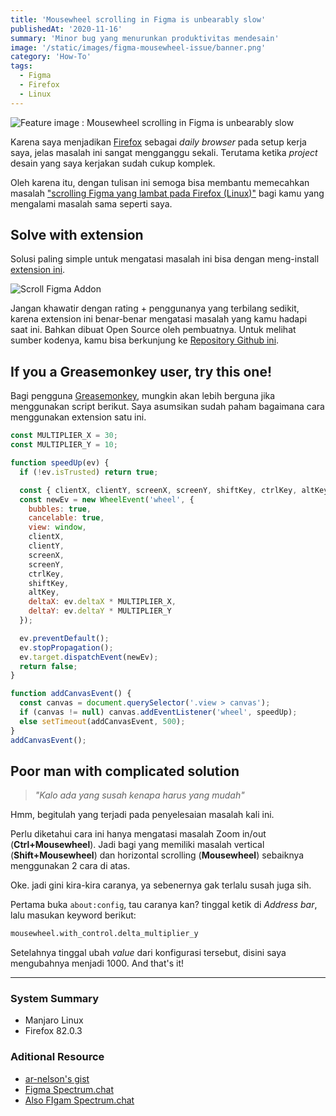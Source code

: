 ```yaml
---
title: 'Mousewheel scrolling in Figma is unbearably slow'
publishedAt: '2020-11-16'
summary: 'Minor bug yang menurunkan produktivitas mendesain'
image: '/static/images/figma-mousewheel-issue/banner.png'
category: 'How-To'
tags:
  - Figma
  - Firefox
  - Linux
---
```


![Feature image : Mousewheel scrolling in Figma is unbearably slow](/static/images/figma-mousewheel-issue/banner.png)

Karena saya menjadikan [Firefox](https://www.mozilla.org) sebagai _daily browser_ pada setup kerja saya, jelas masalah ini sangat mengganggu sekali. Terutama ketika _project_ desain yang saya kerjakan sudah cukup komplek.

Oleh karena itu, dengan tulisan ini semoga bisa membantu memecahkan masalah ["scrolling Figma yang lambat pada Firefox (Linux)"](https://opakholis.me/blog/figma-mousewheel-issue) bagi kamu yang mengalami masalah sama seperti saya.

## Solve with extension

Solusi paling simple untuk mengatasi masalah ini bisa dengan meng-install [extension ini](https://addons.mozilla.org/firefox/addon/scroll-figma/).

![Scroll Figma Addon](/static/images/figma-mousewheel-issue/scroll-figma-addon.png)

Jangan khawatir dengan rating + penggunanya yang terbilang sedikit, karena extension ini benar-benar mengatasi masalah yang kamu hadapi saat ini. Bahkan dibuat Open Source oleh pembuatnya. Untuk melihat sumber kodenya, kamu bisa berkunjung ke [Repository Github ini](https://github.com/800147/scroll-figma).

## If you a Greasemonkey user, try this one!

Bagi pengguna [Greasemonkey](https://addons.mozilla.org/firefox/addon/greasemonkey/), mungkin akan lebih berguna jika menggunakan script berikut. Saya asumsikan sudah paham bagaimana cara menggunakan extension satu ini.

```js:figma-mouse-wheel.user.js
const MULTIPLIER_X = 30;
const MULTIPLIER_Y = 10;

function speedUp(ev) {
  if (!ev.isTrusted) return true;

  const { clientX, clientY, screenX, screenY, shiftKey, ctrlKey, altKey } = ev;
  const newEv = new WheelEvent('wheel', {
    bubbles: true,
    cancelable: true,
    view: window,
    clientX,
    clientY,
    screenX,
    screenY,
    ctrlKey,
    shiftKey,
    altKey,
    deltaX: ev.deltaX * MULTIPLIER_X,
    deltaY: ev.deltaY * MULTIPLIER_Y
  });

  ev.preventDefault();
  ev.stopPropagation();
  ev.target.dispatchEvent(newEv);
  return false;
}

function addCanvasEvent() {
  const canvas = document.querySelector('.view > canvas');
  if (canvas != null) canvas.addEventListener('wheel', speedUp);
  else setTimeout(addCanvasEvent, 500);
}
addCanvasEvent();
```

## Poor man with complicated solution

> _"Kalo ada yang susah kenapa harus yang mudah"_

Hmm, begitulah yang terjadi pada penyelesaian masalah kali ini.

Perlu diketahui cara ini hanya mengatasi masalah Zoom in/out (**Ctrl+Mousewheel**). Jadi bagi yang memiliki masalah vertical (**Shift+Mousewheel**) dan horizontal scrolling (**Mousewheel**) sebaiknya menggunakan 2 cara di atas.

Oke. jadi gini kira-kira caranya, ya sebenernya gak terlalu susah juga sih.

Pertama buka `about:config`, tau caranya kan? tinggal ketik di _Address bar_, lalu masukan keyword berikut:

```bash
mousewheel.with_control.delta_multiplier_y
```

Setelahnya tinggal ubah _value_ dari konfigurasi tersebut, disini saya mengubahnya menjadi 1000. And that's it!

---

### System Summary

- Manjaro Linux
- Firefox 82.0.3

### Aditional Resource

- [ar-nelson's gist](https://gist.github.com/ar-nelson/9d545c51501ae4527a5c7dd920cab15b)
- [Figma Spectrum.chat](https://spectrum.chat/figma/general/slow-scroll-on-firefox~aa8657b9-f081-4a27-976c-a980382bec94?m=MTU5NDQ5NzEzNjc2OA==)
- [Also FIgam Spectrum.chat](https://spectrum.chat/figma/feature-requests/zooming-speed-with-ctrl-mouse-scroll-on-firefox-differs-from-googles-chrome~250fac37-73e9-4319-b38a-297bf4db5843)
